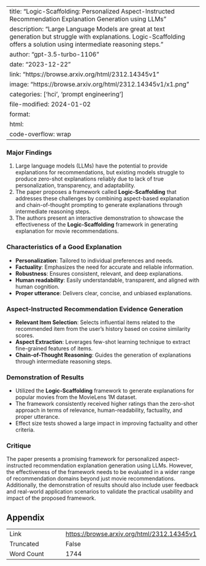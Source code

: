 
---
title: "Logic-Scaffolding: Personalized Aspect-Instructed Recommendation Explanation Generation using LLMs"
description: "Large Language Models are great at text generation but struggle with explanations. Logic-Scaffolding offers a solution using intermediate reasoning steps."
author: "gpt-3.5-turbo-1106"
date: "2023-12-22"
link: "https://browse.arxiv.org/html/2312.14345v1"
image: "https://browse.arxiv.org/html/2312.14345v1/x1.png"
categories: ['hci', 'prompt engineering']
file-modified: 2024-01-02
format:
  html:
    code-overflow: wrap
---

### Major Findings

1. Large language models (LLMs) have the potential to provide explanations for recommendations, but existing models struggle to produce zero-shot explanations reliably due to lack of true personalization, transparency, and adaptability.
2. The paper proposes a framework called **Logic-Scaffolding** that addresses these challenges by combining aspect-based explanation and chain-of-thought prompting to generate explanations through intermediate reasoning steps.
3. The authors present an interactive demonstration to showcase the effectiveness of the **Logic-Scaffolding** framework in generating explanation for movie recommendations.

### Characteristics of a Good Explanation
- **Personalization**: Tailored to individual preferences and needs.
- **Factuality**: Emphasizes the need for accurate and reliable information.
- **Robustness**: Ensures consistent, relevant, and deep explanations.
- **Human readability**: Easily understandable, transparent, and aligned with human cognition.
- **Proper utterance**: Delivers clear, concise, and unbiased explanations.

### Aspect-Instructed Recommendation Evidence Generation
- **Relevant Item Selection**: Selects influential items related to the recommended item from the user’s history based on cosine similarity scores.
- **Aspect Extraction**: Leverages few-shot learning technique to extract fine-grained features of items.
- **Chain-of-Thought Reasoning**: Guides the generation of explanations through intermediate reasoning steps. 

### Demonstration of Results
- Utilized the **Logic-Scaffolding** framework to generate explanations for popular movies from the MovieLens 1M dataset.
- The framework consistently received higher ratings than the zero-shot approach in terms of relevance, human-readability, factuality, and proper utterance. 
- Effect size tests showed a large impact in improving factuality and other criteria.

### Critique
The paper presents a promising framework for personalized aspect-instructed recommendation explanation generation using LLMs. However, the effectiveness of the framework needs to be evaluated in a wider range of recommendation domains beyond just movie recommendations. Additionally, the demonstration of results should also include user feedback and real-world application scenarios to validate the practical usability and impact of the proposed framework.

## Appendix

|          |          |
|----------|----------|
| Link     | [https://browse.arxiv.org/html/2312.14345v1](https://browse.arxiv.org/html/2312.14345v1)       |
| Truncated       | False       |
| Word Count       | 1744       |